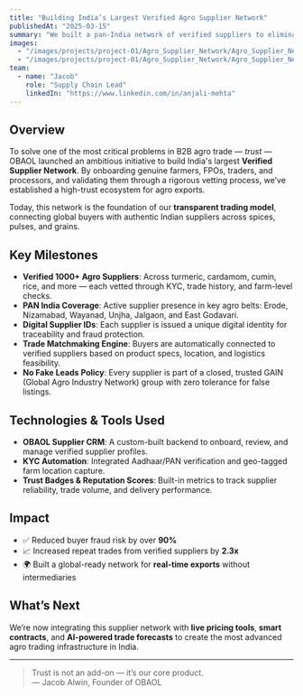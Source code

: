 ```yaml
---
title: "Building India’s Largest Verified Agro Supplier Network"
publishedAt: "2025-03-15"
summary: "We built a pan-India network of verified suppliers to eliminate fake leads and ensure genuine agro trade at scale."
images:
  - "/images/projects/project-01/Agro_Supplier_Network/Agro_Supplier_Network (3).png"
  - "/images/projects/project-01/Agro_Supplier_Network/Agro_Supplier_Network (4).png"
team:
  - name: "Jacob"
    role: "Supply Chain Lead"
    linkedIn: "https://www.linkedin.com/in/anjali-mehta"
---
```


## Overview

To solve one of the most critical problems in B2B agro trade — _trust_ — OBAOL launched an ambitious initiative to build India's largest **Verified Supplier Network**. By onboarding genuine farmers, FPOs, traders, and processors, and validating them through a rigorous vetting process, we’ve established a high-trust ecosystem for agro exports.

Today, this network is the foundation of our **transparent trading model**, connecting global buyers with authentic Indian suppliers across spices, pulses, and grains.

## Key Milestones

- **Verified 1000+ Agro Suppliers**: Across turmeric, cardamom, cumin, rice, and more — each vetted through KYC, trade history, and farm-level checks.
- **PAN India Coverage**: Active supplier presence in key agro belts: Erode, Nizamabad, Wayanad, Unjha, Jalgaon, and East Godavari.
- **Digital Supplier IDs**: Each supplier is issued a unique digital identity for traceability and fraud protection.
- **Trade Matchmaking Engine**: Buyers are automatically connected to verified suppliers based on product specs, location, and logistics feasibility.
- **No Fake Leads Policy**: Every supplier is part of a closed, trusted GAIN (Global Agro Industry Network) group with zero tolerance for false listings.

## Technologies & Tools Used

- **OBAOL Supplier CRM**: A custom-built backend to onboard, review, and manage verified supplier profiles.
- **KYC Automation**: Integrated Aadhaar/PAN verification and geo-tagged farm location capture.
- **Trust Badges & Reputation Scores**: Built-in metrics to track supplier reliability, trade volume, and delivery performance.

## Impact

- ✅ Reduced buyer fraud risk by over **90%**
- 📈 Increased repeat trades from verified suppliers by **2.3x**
- 🌍 Built a global-ready network for **real-time exports** without intermediaries

## What’s Next

We’re now integrating this supplier network with **live pricing tools**, **smart contracts**, and **AI-powered trade forecasts** to create the most advanced agro trading infrastructure in India.

---

> Trust is not an add-on — it’s our core product.  
> — Jacob Alwin, Founder of OBAOL
